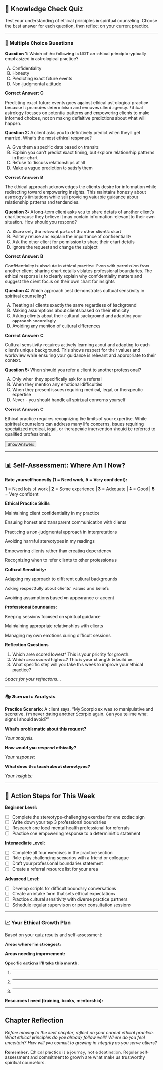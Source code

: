 ## 📝 Knowledge Check Quiz {.quiz-title}

::: {.quiz-intro}
Test your understanding of ethical principles in spiritual counseling. Choose the best answer for each question, then reflect on your current practice.
:::

---

### 🎯 Multiple Choice Questions {.quiz-section}

::: {.quiz-box}
**Question 1:** Which of the following is NOT an ethical principle typically emphasized in astrological practice?

::: {.quiz-options}
A) Confidentiality  
B) Honesty  
C) Predicting exact future events  
D) Non-judgmental attitude  
:::

::: {.quiz-explanation .hidden}
**Correct Answer: C**

Predicting exact future events goes against ethical astrological practice because it promotes determinism and removes client agency. Ethical astrology focuses on potential patterns and empowering clients to make informed choices, not on making definitive predictions about what will happen.
:::
:::

::: {.quiz-box}
**Question 2:** A client asks you to definitively predict when they'll get married. What's the most ethical response?

::: {.quiz-options}
A) Give them a specific date based on transits  
B) Explain you can't predict exact timing, but explore relationship patterns in their chart  
C) Refuse to discuss relationships at all  
D) Make a vague prediction to satisfy them  
:::

::: {.quiz-explanation .hidden}
**Correct Answer: B**

The ethical approach acknowledges the client's desire for information while redirecting toward empowering insights. This maintains honesty about astrology's limitations while still providing valuable guidance about relationship patterns and tendencies.
:::
:::

::: {.quiz-box}
**Question 3:** A long-term client asks you to share details of another client's chart because they believe it may contain information relevant to their own situation. How should you respond?

::: {.quiz-options}
A) Share only the relevant parts of the other client's chart  
B) Politely refuse and explain the importance of confidentiality  
C) Ask the other client for permission to share their chart details  
D) Ignore the request and change the subject  
:::

::: {.quiz-explanation .hidden}
**Correct Answer: B**

Confidentiality is absolute in ethical practice. Even with permission from another client, sharing chart details violates professional boundaries. The ethical response is to clearly explain why confidentiality matters and suggest the client focus on their own chart for insights.
:::
:::

::: {.quiz-box}
**Question 4:** Which approach best demonstrates cultural sensitivity in spiritual counseling?

::: {.quiz-options}
A) Treating all clients exactly the same regardless of background  
B) Making assumptions about clients based on their ethnicity  
C) Asking clients about their cultural background and adapting your approach accordingly  
D) Avoiding any mention of cultural differences  
:::

::: {.quiz-explanation .hidden}
**Correct Answer: C**

Cultural sensitivity requires actively learning about and adapting to each client's unique background. This shows respect for their values and worldview while ensuring your guidance is relevant and appropriate to their context.
:::
:::

::: {.quiz-box}
**Question 5:** When should you refer a client to another professional?

::: {.quiz-options}
A) Only when they specifically ask for a referral  
B) When they mention any emotional difficulties  
C) When they present issues requiring medical, legal, or therapeutic expertise  
D) Never - you should handle all spiritual concerns yourself  
:::

::: {.quiz-explanation .hidden}
**Correct Answer: C**

Ethical practice requires recognizing the limits of your expertise. While spiritual counselors can address many life concerns, issues requiring specialized medical, legal, or therapeutic intervention should be referred to qualified professionals.
:::
:::

<button onclick="toggleAnswers()" class="show-answers-btn">Show Answers</button>

::: {.answers-content style="display: none;"}
**Answer Key:** 1-C, 2-B, 3-B, 4-C, 5-C
:::

---

## 📊 Self-Assessment: Where Am I Now?

::: {.assessment-box}

**Rate yourself honestly (1 = Need work, 5 = Very confident):**

::: {.rating-scale .no-rating}
**1** = Need lots of work | **2** = Some experience | **3** = Adequate | **4** = Good | **5** = Very confident
:::

**Ethical Practice Skills:**

Maintaining client confidentiality in my practice

Ensuring honest and transparent communication with clients

Practicing a non-judgmental approach in interpretations

Avoiding harmful stereotypes in my readings

Empowering clients rather than creating dependency

Recognizing when to refer clients to other professionals

**Cultural Sensitivity:**

Adapting my approach to different cultural backgrounds

Asking respectfully about clients' values and beliefs

Avoiding assumptions based on appearance or accent

**Professional Boundaries:**

Keeping sessions focused on spiritual guidance

Maintaining appropriate relationships with clients

Managing my own emotions during difficult sessions

**Reflection Questions:**

1. Which area scored lowest? This is your priority for growth.
2. Which area scored highest? This is your strength to build on.
3. What specific step will you take this week to improve your ethical practice?

::: {.writing-space}
*Space for your reflections...*
:::

:::

---

### 🎭 Scenario Analysis {.quiz-section}

::: {.scenario-practice}
**Practice Scenario:** A client says, "My Scorpio ex was so manipulative and secretive. I'm never dating another Scorpio again. Can you tell me what signs I should avoid?"

::: {.scenario-response}
**What's problematic about this request?**

::: {.writing-space}
*Your analysis:*
:::

**How would you respond ethically?**

::: {.writing-space}
*Your response:*
:::

**What does this teach about stereotypes?**

::: {.writing-space}
*Your insights:*
:::
:::
:::

---

## 🎯 Action Steps for This Week

::: {.action-box}

**Beginner Level:**

- [ ] Complete the stereotype-challenging exercise for one zodiac sign
- [ ] Write down your top 3 professional boundaries
- [ ] Research one local mental health professional for referrals
- [ ] Practice one empowering response to a deterministic statement

**Intermediate Level:**

- [ ] Complete all four exercises in the practice section
- [ ] Role-play challenging scenarios with a friend or colleague
- [ ] Draft your professional boundaries statement
- [ ] Create a referral resource list for your area

**Advanced Level:**

- [ ] Develop scripts for difficult boundary conversations
- [ ] Create an intake form that sets ethical expectations
- [ ] Practice cultural sensitivity with diverse practice partners
- [ ] Schedule regular supervision or peer consultation sessions
:::

---

### 📈 Your Ethical Growth Plan {.quiz-section}

::: {.growth-plan-box}
Based on your quiz results and self-assessment:

::: {.plan-section}
**Areas where I'm strongest:**

::: {.writing-space}
:::
:::

::: {.plan-section}
**Areas needing improvement:**

::: {.writing-space}
:::
:::

::: {.plan-section}
**Specific actions I'll take this month:**

::: {.action-list}
1. _______________
2. _______________
3. _______________
:::
:::

::: {.plan-section}
**Resources I need (training, books, mentorship):**

::: {.writing-space}
:::
:::
:::

---

## **Chapter Reflection**
*Before moving to the next chapter, reflect on your current ethical practice. What ethical principles do you already follow well? Where do you feel uncertain? How will you commit to growing in integrity as you serve others?*

::: {.quiz-footer}
**Remember:** Ethical practice is a journey, not a destination. Regular self-assessment and commitment to growth are what make us trustworthy spiritual counselors.
:::

<script src="../scripts/quiz-interactions.js"></script>

